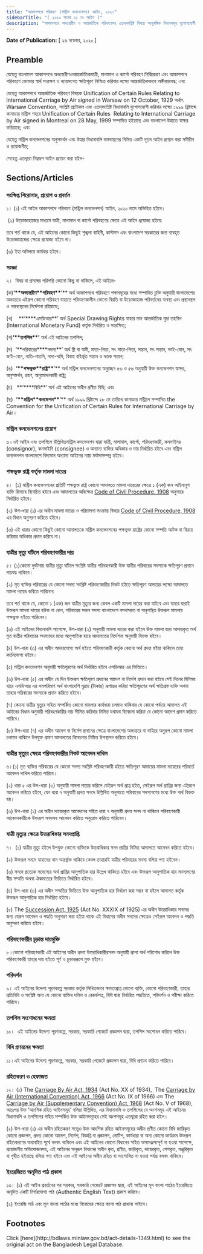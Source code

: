 ```yaml
---
title: "আকাশপথে পরিবহণ (মন্ট্রিল কনভেনশন) আইন, ২০২০"
sidebarTitle: "( ২০২০ সনের ২১ নং আইন )"
description: "আকাশপথে অভ্যন্তরীণ ও আন্তর্জাতিক পরিবহণসহ এতদ্‌সংশ্লিষ্ট বিষয়ে আনুষঙ্গিক বিধানসমূহ যুগোপযোগী করিয়া একটি নূতন আইন প্রণয়নকল্পে প্রণীত আইন"
---
```


**Date of Publication:** [ ২৬ নভেম্বর, ২০২০ ]

## Preamble

যেহেতু বাংলাদেশ আকাশপথে অভ্যন্তরীণওআন্তর্জাতিকযাত্রী, মালামাল ও কার্গো পরিবহণ নির্বিঘ্নকরণ এবং আকাশপথে পরিবহণে ভোক্তার স্বার্থ সংরক্ষণ ও ন্যায়সংগত ক্ষতিপূরণ নিশ্চিত করিবার লক্ষ্যে আন্তর্জাতিকভাবে অঙ্গীকারবদ্ধ; এবং

যেহেতু আকাশপথে আন্তর্জাতিক পরিবহণ বিষয়ক Unification of Certain Rules Relating to International Carriage by Air signed in Warsaw on 12 October, 1929 অর্থাৎ Warsaw Convention, সংশ্লিষ্ট প্রটোকল এবং এতদ্‌সংশ্লিষ্ট বিধানাবলি যুগোপযোগী করিবার লক্ষ্যে ১৯৯৯ খ্রিষ্টাব্দে কানাডার মন্ট্রিল শহরে Unification of Certain Rules  Relating to International Carriage by Air signed in Montreal on 28 May, 1999 সম্পাদিত হইয়াছে এবং বাংলাদেশ উহাতে স্বাক্ষর করিয়াছে; এবং

যেহেতু মন্ট্রিল কনভেনশনের অনুসমর্থন এবং উহার বিধানাবলি বাস্তবায়নের নিমিত্ত একটি নূতন আইন প্রণয়ন করা সমীচীন ও প্রয়োজনীয়;

সেহেতু এতদ্দ্বারা নিম্নরূপ আইন প্রণয়ন করা হইল-

## Sections/Articles

### সংক্ষিপ্ত শিরোনাম, প্রয়োগ ও প্রবর্তন

১। (১) এই আইন আকাশপথে পরিবহণ (মন্ট্রিল কনভেনশন) আইন, ২০২০ নামে অভিহিত হইবে।

 (২) উড়োজাহাজের মাধ্যমে যাত্রী, মালামাল বা কার্গো পরিবহণের ক্ষেত্রে এই আইন প্রযোজ্য হইবে:

তবে শর্ত থাকে যে, এই আইনের কোনো কিছুই শৃঙ্খলা বাহিনী, কাস্টমস এবং বাংলাদেশ সরকারের জন্য ব্যবহৃত উড়োজাহাজের ক্ষেত্রে প্রযোজ্য হইবে না।

(৩) ইহা অবিলম্বে কার্যকর হইবে।

### সংজ্ঞা

২।  বিষয় বা প্রসঙ্গের পরিপন্থি কোনো কিছু না থাকিলে, এই আইনে-

(ক)**‘\*\***অভ্যন্তরীণ\***\*পরিবহণ\*\***’\*\* অর্থ আকাশপথে পরিবহণে পক্ষসমূহের মধ্যে সম্পাদিত চুক্তি অনুযায়ী বাংলাদেশের অভ্যন্তরে এইরূপ কোনো পরিবহণ যাহাতে পরিবহণকালীন কোনো বিরতি বা উড়োজাহাজ পরিবর্তনের ব্যবস্থা এবং প্রস্থানস্থল ও গন্তব্যস্থলের নির্দেশনা রহিয়াছে;

(খ)    **‘\*\***এসডিআর\*\*’ অর্থ Special Drawing Rights যাহার মান আন্তর্জাতিক মুদ্রা তহবিল (International Monetary Fund) কর্তৃক নির্ধারিত ও সংরক্ষিত;

(গ)**‘\*\***তপশিল\***\*’** অর্থ এই আইনের তপশিল;

(ঘ)  ‘**পরিবারের\*\***সদস্য\*\*’ অর্থ স্ত্রী বা স্বামী, মাতা-পিতা, সৎ মাতা-পিতা, সন্তান, সৎ সন্তান, ভাই-বোন, সৎ ভাই-বোন, নাতি-নাতনি, দাদা-দাদি, বিবাহ বহির্ভূত সন্তান ও দত্তক সন্তান;

(ঙ)  **‘\*\***পক্ষভুক্ত\***\*রাষ্ট্র\*\***’\*\* অর্থ মন্ট্রিল কনভেনশনের অনুচ্ছেদ ৫৩ ও ৫৬ অনুযায়ী উক্ত কনভেনশন স্বাক্ষর, অনুসমর্থন, গ্রহণ, অনুমোদনকারী রাষ্ট্র;

(চ)   **‘\*\***বিধি\*\*’ অর্থ এই আইনের অধীন প্রণীত বিধি; এবং

(ছ)  **‘\*\***মন্ট্রিল\***\*কনভেশন\*\***’\*\* অর্থ ১৯৯৯ খ্রিষ্টাব্দে ২৮ মে তারিখে কানাডার মন্ট্রিলে সম্পাদিত the Convention for the Unification of Certain Rules for International Carriage by Air।

### মন্ট্রিল কনভেনশনের প্রয়োগ

৩।এই আইন এবং তপশিলে উল্লিখিতমন্ট্রিল কনভেনশন দ্বারা যাত্রী, মালামাল, কার্গো, পরিবহণকারী, কনসাইনর (consignor), কনসাইনি (consignee) ও অন্যান্য ব্যক্তির অধিকার ও দায় নির্ধারিত হইবে এবং মন্ট্রিল কনভেনশন বাংলাদেশে বিদ্যমান অন্যান্য আইনের ন্যায় মর্যাদাসম্পন্ন হইবে।

### পক্ষভুক্ত রাষ্ট্র কর্তৃক মামলা দায়ের

৪।  (১) মন্ট্রিল কনভেনশনের প্রতিটি পক্ষভুক্ত রাষ্ট্র কোনো আদালতে মামলা দায়েরের ক্ষেত্রে ১ (এক) জন আইনানুগ ব্যক্তি হিসাবে বিবেচিত হইবে এবং আদালতের অধিক্ষেত্র [Code of Civil Procedure, 1908](/laws/volume-5/act-86 "Code of Civil Procedure, 1908") অনুসারে নির্ধারিত হইবে।

(২) উপ-ধারা (১) এর অধীন মামলা দায়ের ও পরিচালনা সংক্রান্ত বিষয়ে [Code of Civil Procedure, 1908](/laws/volume-5/act-86 "Code of Civil Procedure, 1908") এর বিধান অনুসরণ করিতে হইবে।

(৩) এই ধারার কোনো কিছুই কোনো আদালতকে মন্ট্রিল কনভেনশনের পক্ষভুক্ত রাষ্ট্রের কোনো সম্পত্তি আটক বা বিক্রয় করিবার অধিকার প্রদান করিবে না।

### যাত্রীর মৃত্যু ঘটিলে পরিবহণকারীর দায়

৫। (১)কোনো দুর্ঘটনায় যাত্রীর মৃত্যু ঘটিলে সংশ্লিষ্ট যাত্রীর পরিবহণকারী উক্ত যাত্রীর পরিবারের সদস্যকে ক্ষতিপূরণ প্রদানে দায়বদ্ধ থাকিবে।

(২) মৃত ব্যক্তির পরিবারের যে কোনো সদস্য সংশ্লিষ্ট পরিবহণকারীর নিকট হইতে ক্ষতিপূরণ আদায়ের লক্ষ্যে আদালতে মামলা দায়ের করিতে পারিবেন:

তবে শর্ত থাকে যে, কোনো ১ (এক) জন যাত্রীর মৃত্যুর জন্য কেবল একটি মামলা দায়ের করা যাইবে এবং যাহার দ্বারাই উক্তরূপ মামলা দায়ের হউক না কেন, পরিবারের সকল সদস্য বাংলাদেশে বসবাসরত বা অনুপস্থিত উক্তরূপ মামলায় পক্ষভুক্ত হইতে পারিবেন।

(৩) এই আইনের বিধানাবলি সাপেক্ষে, উপ-ধারা (২) অনুযায়ী মামলা দায়ের করা হইলে উক্ত মামলা দ্বারা আদায়কৃত অর্থ মৃত যাত্রীর পরিবারের সদস্যদের মধ্যে আনুপাতিক হারে আদালতের নির্দেশনা অনুযায়ী বিভক্ত হইবে।

(৪) উপ-ধারা (৩) এর অধীন আদায়যোগ্য অর্থ হইতে পরিবহণকারী কর্তৃক কোনো অর্থ প্রদত্ত হইয়া থাকিলে তাহা কর্তনযোগ্য হইবে।

(৫) মন্ট্রিল কনভেনশন অনুযায়ী ক্ষতিপূরণের অর্থ নির্ধারিত হইবে এসডিআর এর ভিত্তিতে।

(৬) উপ-ধারা (৫) এর অধীন যে দিন উক্তরূপ ক্ষতিপূরণ প্রদানের আদেশ বা নির্দেশ প্রদান করা হইবে সেই দিনের বিনিময় হারে এসডিআর এর সমপরিমাণ অর্থ বাংলাদেশি মুদ্রায় (টাকায়) রূপান্তর করিয়া ক্ষতিপূরণের অর্থ ক্ষতিগ্রস্ত ব্যক্তি অথবা তাহার পরিবারের সদস্যকে প্রদান করিতে হইবে।

(৭) কোনো যাত্রীর মৃত্যুর সহিত সম্পর্কিত কোনো মামলার কার্যধারা চলমান থাকিবার যে কোনো পর্যায়ে আদালত এই আইনের বিধান অনুযায়ী পরিবহণকারীর দায় সীমিত করিবার নিমিত্ত যথাযথ বিবেচনা করিয়া যে কোনো আদেশ প্রদান করিতে পারিবে।

(৮) উপ-ধারা (৭) এর অধীন আদেশ বা নির্দেশ প্রদানের ক্ষেত্রে বাংলাদেশের অভ্যন্তরে বা বাহিরে অনুরূপ কোনো মামলা চলমান থাকিলে উপযুক্ত প্রমাণ আদালতের বিবেচনার নিমিত্ত উপস্থাপন করিতে হইবে।

### যাত্রীর মৃত্যুর ক্ষেত্রে পরিবহণকারীর নিকট আবেদন দাখিল

৬।(১) মৃত ব্যক্তির পরিবারের যে কোনো সদস্য সংশ্লিষ্ট পরিবহণকারী হইতে ক্ষতিপূরণ আদায়ের মামলা দায়েরের পরিবর্তে আবেদন দাখিল করিতে পারিবে।

(২) ধারা ৫ এর উপ-ধারা (৩) অনুযায়ী মামলা দায়ের করিলে যেইরূপ অর্থ প্রাপ্ত হইত, সেইরূপ অর্থ প্রাপ্তির জন্য এইরূপে আবেদন করিতে হইবে, যেন ধারা ৭ অনুযায়ী প্রদত্ত সনদে উল্লিখিত অনুপাতে পরিবারের সদস্যগণের মধ্যে উক্ত অর্থ বিভক্ত হয়।

(৩) উপ-ধারা (১) এর অধীন দায়েরকৃত আবেদনের সহিত ধারা ৭ অনুযায়ী প্রদত্ত সনদ না থাকিলে পরিবহণকারী আবেদনকারীকে উক্তরূপ সনদসহ আবেদন করিতে অনুরোধ করিতে পারিবেন।

### যাত্রী মৃত্যুর ক্ষেত্রে উত্তরাধিকার সনদপ্রাপ্তি

৭।  (১) যাত্রীর মৃত্যু হইলে উপযুক্ত কোনো ব্যক্তিকে উত্তরাধিকার সনদ প্রাপ্তির নিমিত্ত আদালতে আবেদন করিতে হইবে।

(২) উক্তরূপ সনদে যাহাদের নাম অন্তর্ভুক্ত থাকিবে কেবল তাহারাই যাত্রীর পরিবারের সদস্য বলিয়া গণ্য হইবেন।

(৩) সনদে প্রত্যেক সদেস্যের অর্থ প্রাপ্তির আনুপাতিক হার উল্লেখ থাকিতে হইবে এবং উক্তরূপ আনুপাতিক হার সদস্যগণের স্বীয় সম্মতি অথবা ঐকমত্যের ভিত্তিতে নির্ধারিত হইবে।

(৪) উপ-ধারা (৩) এর অধীন সম্মতির ভিত্তিতে উক্ত আনুপাতিক হার নির্ধারণ করা সম্ভব না হইলে আদালত কর্তৃক উক্তরূপ আনুপাতিক হার নির্ধারিত হইবে।

(৫) The [Succession Act, 1925](/laws/volume-8/act-138 "Succession Act, 1925") (Act No. XXXIX of 1925) এর অধীন উত্তরাধিকার সনদের জন্য যেরূপ আবেদন ও পদ্ধতি অনুসরণ করা হইয়া থাকে এই বিধানের অধীন সনদের ক্ষেত্রেও সেইরূপ আবেদন ও পদ্ধতি অনুসরণ করিতে হইবে।

### পরিবহণকারীর চূড়ান্ত দায়মুক্তি

৮।কোনো পরিবহণকারী এই আইনের অধীন প্রদত্ত উত্তরাধিকারীরসনদ অনুযায়ী প্রাপ্য অর্থ পরিশোধ করিলে উক্ত পরিবহণকারী তাহার দায় হইতে পূর্ণ ও চূড়ান্তরূপে মুক্ত হইবে।

### পরিদর্শন

৯। এই আইনের উদ্দেশ্য পূরণকল্পে সরকার কর্তৃক লিখিতভাবে ক্ষমতাপ্রাপ্ত কোনো ব্যক্তি, কোনো পরিবহণকারী, তাহার প্রতিনিধি ও সংশ্লিষ্ট অন্য যে কোনো ব্যক্তির দলিল ও রেকর্ডপত্র, বিধি দ্বারা নির্ধারিত পদ্ধতিতে, পরিদর্শন ও পরীক্ষা করিতে পারিবে।

### তপশিল সংশোধনের ক্ষমতা

১০।  এই আইনের উদ্দেশ্য পূরণকল্পে, সরকার, সরকারি গেজেটে প্রজ্ঞাপন দ্বারা, তপশিল সংশোধন করিতে পারিবে।

### বিধি প্রণয়নের ক্ষমতা

১১।এই আইনের উদ্দেশ্য পূরণকল্পে, সরকার, সরকারি গেজেটে প্রজ্ঞাপন দ্বারা, বিধি প্রণয়ন করিতে পারিবে।

### রহিতকরণ ও হেফাজত

১২। (১) The [Carriage By Air Act, 1934](/laws/volume-8/act-165 "Carriage By Air Act, 1934") (Act No. XX of 1934),  The [Carriage by Air (International Convention) Act, 1966](/laws/volume-14/act-344 "Carriage by Air (International Convention) Act, 1966") (Act No. IX of 1966) এবং The [Carriage by Air (Supplementary Convention) Act, 1968](/laws/volume-14/act-352 "Carriage by Air (Supplementary Convention) Act, 1968") (Act No. V of 1968), অতঃপর উক্ত ‘আংশিক রহিত আইনসমূহ’ বলিয়া উল্লিখিত, এর বিধানাবলি ও তপশিলের যে অংশসমূহ এই আইনের বিধানাবলি ও তপশিলের সহিত সম্পর্কিত উক্ত আইনসমূহের সেই অংশসমূহ এতদ্দ্বারা রহিত করা হইল।

(২) উপ-ধারা (১) এর অধীন রহিতকরণ সত্ত্বেও উক্ত আংশিক রহিত আইনসমূহের অধীন প্রণীত কোনো বিধি জারিকৃত কোনো প্রজ্ঞাপন, প্রদত্ত কোনো আদেশ, নির্দেশ, বিজ্ঞপ্তি বা প্রজ্ঞাপন, নোটিশ, কার্যধারা বা অন্য কোনো কার্যক্রম উক্তরূপ রহিতকরণের অব্যবহিত পূর্বে বলবৎ থাকিলে এবং এই আইনের কোনো বিধানের সহিত অসামঞ্জস্যপূর্ণ না হওয়া সাপেক্ষে, প্রয়োজনীয় অভিযোজনসহ, এই আইনের অনুরূপ বিধানের অধীন কৃত, প্রণীত, জারিকৃত, দায়েরকৃত, পেশকৃত, মঞ্জুরিকৃত বা গৃহীত হইয়াছে বলিয়া গণ্য হইবে এবং এই আইনের অধীন রহিত বা সংশোধিত না হওয়া পর্যন্ত বলবৎ থাকিবে।

### ইংরেজিতে অনূদিত পাঠ প্রকাশ

১৩। (১) এই আইন প্রবর্তনের পর সরকার, সরকারি গেজেটে প্রজ্ঞাপন দ্বারা, এই আইনের মূল বাংলা পাঠের ইংরেজিতে অনূদিত একটি নির্ভরযোগ্য পাঠ (Authentic English Text) প্রকাশ করিবে।

(২) ইংরেজি পাঠ এবং মূল বাংলা পাঠের মধ্যে বিরোধের ক্ষেত্রে বাংলা পাঠ প্রাধান্য পাইবে।

## Footnotes

<Note>
  Click [here](http://bdlaws.minlaw.gov.bd/act-details-1349.html) to see the original act on the Bangladesh Legal Database.
</Note>
